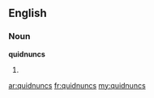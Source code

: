 ==English==

===Noun===
'''quidnuncs'''

# {{plural of|[[quidnunc]]}}

[[ar:quidnuncs]]
[[fr:quidnuncs]]
[[my:quidnuncs]]